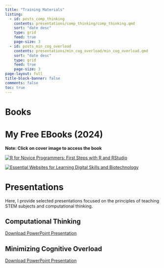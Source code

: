 ```yaml
---
title: "Training Materials"
listing:
  - id: posts_comp_thinking
    contents: presentations/comp_thinking/comp_thinking.qmd
    sort: "date desc"
    type: grid
    feed: true
    page-size: 3
  - id: posts_min_cog_overload
    contents: presentations/min_cog_overload/min_cog_overload.qmd
    sort: "date desc"
    type: grid
    feed: true
    page-size: 3
page-layout: full
title-block-banner: false
comments: false
toc: true
---
```


# Books

# My Free EBooks (2024)

**Note: Click on cover image to access the book**

::: {layout-ncol="2"}
[![R for Novice Programmers: First Steps with R and RStudio](free_ebooks/Cover_R4NP.png)](https://wokech.github.io/r4novice/)

[![Essential Websites for Learning Digital Skills and Biotechnology](free_ebooks/essential_websites_cover.png)](https://wokech.github.io/essential_websites/)
:::

# Presentations

Here, I provide selected presentations focused on the principles of teaching STEM subjects and computational thinking.

## Computational Thinking

::: {#posts_comp_thinking}
:::

[Download PowerPoint Presentation](presentations/comp_thinking/comp_thinking.pptx)

## Minimizing Cognitive Overload

::: {#posts_min_cog_overload}
:::

[Download PowerPoint Presentation](presentations/min_cog_overload/min_cog_overload.pptx)
